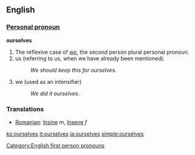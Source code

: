 ==English==

{{rank|offer|promise|obliged|911|ourselves|pale|happiness|religion}}

===[[Personal pronoun]]===
'''ourselves'''
# The reflexive case of ''[[we]]'', the second person plural personal pronoun.
# us (referring to us, when we have already been mentioned).
#:''We should keep this for ourselves.'' 
# we (used as an intensifier)
#:''We did it ourselves.''

===Translations===
* [[Romanian]]: [[înşine]] ''m'', [[însene]] ''f''

[[Category:English first person pronouns]]

[[ko:ourselves]]
[[it:ourselves]]
[[ja:ourselves]]
[[simple:ourselves]]